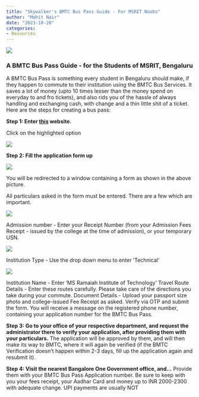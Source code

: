 ```yaml
---
title: "Skywalker's BMTC Bus Pass Guide - For MSRIT Noobs"
author: "Mohit Nair"
date: "2023-10-20"
categories:
- Resources
---
```




![](thumbnail.jpg)

<h3>A BMTC Bus Pass Guide - for the Students of MSRIT, Bengaluru</h3>

A BMTC Bus Pass is something every student in Bengaluru should make, if they happen to commute to their institution using the BMTC Bus Services. It saves a lot of money (upto 10 times lesser than the money spend on everyday to and fro tickets), and also rids you of the hassle of always handling  and exchanging cash, with change and a thin little shit of a ticket. 
Here are the steps for creating a bus pass:


<b>Step 1: Enter <a href = "http://student.mybmtc.com:8280/bmtc/login/secure#" target = "_blank">this</a> website.</b>

Click on the highlighted option

![](1.jpg)

<b>Step 2: Fill the application form up</b>

![](2.jpg)

You will be redirected to a window containing a form as shown in the above picture.

All particulars asked in the form must be entered. There are a few which are important.

![](3.jpg)

Admission number - Enter your Receipt Number (from your Admission Fees Receipt - issued by the college at the time of admission), or your temporary USN.

![](4.jpg)

Institution Type - Use the drop down menu to enter ‘Technical’

![](5.jpg)

Institution Name - Enter ‘MS Ramaiah Institute of Technology’
Travel Route Details - Enter these routes carefully. Please take care of the directions you take during your commute.
Document Details - Upload your passport size photo and college-issued Fee Receipt as asked.
Verify via OTP and submit the form. You will receive a message on the registered phone number, containing your application number for the BMTC Bus Pass.

<b>Step 3: Go to your office of your respective department, and request the administrator there to verify your application, after providing them with your particulars.</b>
The application will be approved by them, and will then make its way to BMTC, where it will again be verified (if the BMTC Verification doesn’t happen within 2-3 days, fill up the application again and resubmit it).

<b>Step 4: Visit the nearest Bangalore One Government office, and...</b> 
Provide them with your BMTC Bus Pass Application number. 
Be sure to keep with you your fees receipt, your Aadhar Card and money up to INR 2000-2300 with adequate change. UPI payments are usually NOT 


